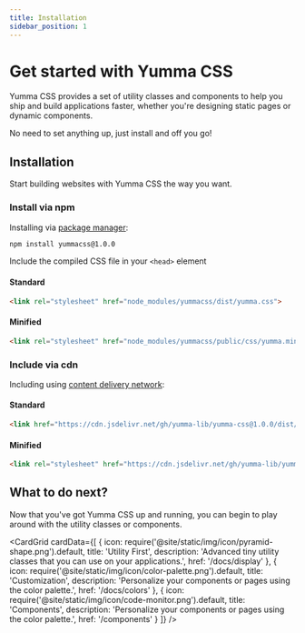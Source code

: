 ```yaml
---
title: Installation
sidebar_position: 1
---
```



# Get started with Yumma CSS

Yumma CSS provides a set of utility classes and components to help you ship and build applications faster, whether you're designing static pages or dynamic components.

No need to set anything up, just install and off you go!

## Installation

Start building websites with Yumma CSS the way you want.

### Install via npm

Installing via [package manager](https://www.npmjs.com/package/yummacss):

```bash
npm install yummacss@1.0.0
```

Include the compiled CSS file in your `<head>` element

#### Standard

```html
<link rel="stylesheet" href="node_modules/yummacss/dist/yumma.css">
```
#### Minified

```html
<link rel="stylesheet" href="node_modules/yummacss/public/css/yumma.min.css">
```

### Include via cdn

Including using [content delivery network](https://www.jsdelivr.com/package/npm/yummacss):

#### Standard

```html
<link href="https://cdn.jsdelivr.net/gh/yumma-lib/yumma-css@1.0.0/dist/yumma.css" rel="stylesheet" crossorigin="anonymous">
```

#### Minified

```html
<link rel="stylesheet" href="https://cdn.jsdelivr.net/gh/yumma-lib/yumma-css@1.0.0/public/css/yumma.min.css" crossorigin="anonymous">
```

## What to do next?

Now that you've got Yumma CSS up and running, you can begin to play around with the utility classes or components.

<CardGrid
 cardData={[
    {
      icon: require('@site/static/img/icon/pyramid-shape.png').default,
      title: 'Utility First',
      description: 'Advanced tiny utility classes that you can use on your applications.',
      href: '/docs/display'
    },
    {
      icon: require('@site/static/img/icon/color-palette.png').default,
      title: 'Customization',
      description: 'Personalize your components or pages using the color palette.',
      href: '/docs/colors'
    },
    {
      icon: require('@site/static/img/icon/code-monitor.png').default,
      title: 'Components',
      description: 'Personalize your components or pages using the color palette.',
      href: '/components'
    }
 ]}
/>